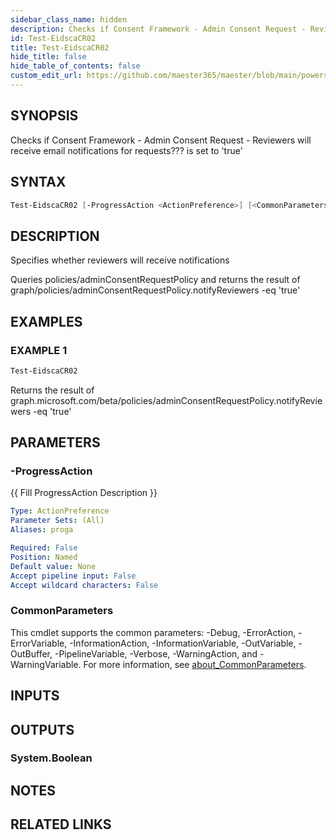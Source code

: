 ```yaml
---
sidebar_class_name: hidden
description: Checks if Consent Framework - Admin Consent Request - Reviewers will receive email notifications for requests???
id: Test-EidscaCR02
title: Test-EidscaCR02
hide_title: false
hide_table_of_contents: false
custom_edit_url: https://github.com/maester365/maester/blob/main/powershell/public/Test-EidscaCR02.ps1
---
```


## SYNOPSIS

Checks if Consent Framework - Admin Consent Request - Reviewers will receive email notifications for requests???
is set to 'true'

## SYNTAX

```powershell
Test-EidscaCR02 [-ProgressAction <ActionPreference>] [<CommonParameters>]
```

## DESCRIPTION

Specifies whether reviewers will receive notifications

Queries policies/adminConsentRequestPolicy
and returns the result of
 graph/policies/adminConsentRequestPolicy.notifyReviewers -eq 'true'

## EXAMPLES

### EXAMPLE 1

```powershell
Test-EidscaCR02
```

Returns the result of graph.microsoft.com/beta/policies/adminConsentRequestPolicy.notifyReviewers -eq 'true'

## PARAMETERS

### -ProgressAction

\{\{ Fill ProgressAction Description \}\}

```yaml
Type: ActionPreference
Parameter Sets: (All)
Aliases: proga

Required: False
Position: Named
Default value: None
Accept pipeline input: False
Accept wildcard characters: False
```

### CommonParameters

This cmdlet supports the common parameters: -Debug, -ErrorAction, -ErrorVariable, -InformationAction, -InformationVariable, -OutVariable, -OutBuffer, -PipelineVariable, -Verbose, -WarningAction, and -WarningVariable. For more information, see [about_CommonParameters](http://go.microsoft.com/fwlink/?LinkID=113216).

## INPUTS

## OUTPUTS

### System.Boolean

## NOTES

## RELATED LINKS

